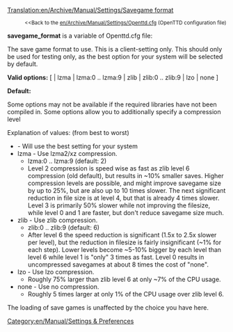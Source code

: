 [[Translation:en/Archive/Manual/Settings/Savegame format]]

:<small><<Back to the [[en/Archive/Manual/Settings/Openttd.cfg]] (OpenTTD configuration file)</small>


'''savegame_format''' is a variable of Openttd.cfg file:

The save game format to use. This is a client-setting only. This should only be used for testing only, as the best option for your system will be selected by default.

'''Valid options:''' [ <empty> | lzma | lzma:0 .. lzma:9 | zlib | zlib:0 .. zlib:9 | lzo | none ]

'''Default:''' <empty>

Some options may not be available if the required libraries have not been compiled in. Some options allow you to additionally specify a compression level

Explanation of values: (from best to worst)
* <empty> - Will use the best setting for your system
* lzma - Use lzma2/xz compression.
** lzma:0 .. lzma:9 (default: 2)
** Level 2 compression is speed wise as fast as zlib level 6 compression (old default), but results in ~10% smaller saves. Higher compression levels are possible, and might improve savegame size by up to 25%, but are also up to 10 times slower. The next significant reduction in file size is at level 4, but that is already 4 times slower. Level 3 is primarily 50% slower while not improving the filesize, while level 0 and 1 are faster, but don't reduce savegame size much.
* zlib - Use zlib compression.
** zlib:0 .. zlib:9 (default: 6)
** After level 6 the speed reduction is significant (1.5x to 2.5x slower per level), but the reduction in filesize is fairly insignificant (~1% for each step). Lower levels become ~5-10% bigger by each level than level 6 while level 1 is "only" 3 times as fast. Level 0 results in uncompressed savegames at about 8 times the cost of "none".
* lzo - Use lzo compression.
** Roughly 75% larger than zlib level 6 at only ~7% of the CPU usage.
* none - Use no compression.
** Roughly 5 times larger at only 1% of the CPU usage over zlib level 6.

The loading of save games is unaffected by the choice you have here.
 
[[Category:en/Manual/Settings & Preferences]]